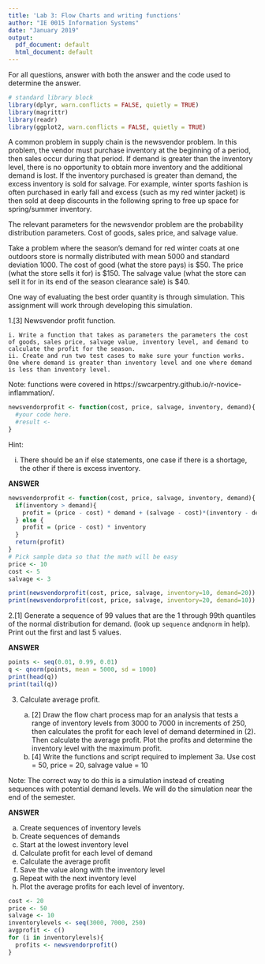```yaml
---
title: 'Lab 3: Flow Charts and writing functions'
author: "IE 0015 Information Systems"
date: "January 2019"
output:
  pdf_document: default
  html_document: default
---
```


For all questions, answer with both the answer and the code used to determine the answer.

```r
# standard library block
library(dplyr, warn.conflicts = FALSE, quietly = TRUE)
library(magrittr)
library(readr)
library(ggplot2, warn.conflicts = FALSE, quietly = TRUE)
```

A common problem in supply chain is the newsvendor problem.  In this problem, the vendor must purchase inventory at the beginning of a period, then sales occur during that period. If demand is greater than the inventory level, there is no opportunity to obtain more inventory and the additional demand is lost.  If the inventory purchased is greater than demand, the excess inventory is sold for salvage.  For example, winter sports fashion is often purchased in early fall and excess (such as my red winter jacket) is then sold at deep discounts in the following spring to free up space for spring/summer inventory.

The relevant parameters for the newsvendor problem are the probability distribution parameters. Cost of goods, sales price, and salvage value.

Take a problem where the season's demand for red winter coats at one outdoors store is normally distributed with mean 5000 and standard deviation 1000.  The cost of good (what the store pays) is \$50. The price (what the store sells it for) is \$150. The salvage value (what the store can sell it for in its end of the season clearance sale) is \$40.

One way of evaluating the best order quantity is through simulation.  This assignment will work through developing this simulation.

1.[3] Newsvendor profit function.

    i. Write a function that takes as parameters the parameters the cost of goods, sales price, salvage value, inventory level, and demand to calculate the profit for the season. 
    ii. Create and run two test cases to make sure your function works. One where demand is greater than inventory level and one where demand is less than inventory level.
    
Note: functions were covered in https://swcarpentry.github.io/r-novice-inflammation/.

```r
newsvendorprofit <- function(cost, price, salvage, inventory, demand){
  #your code here.
  #result <- 
}
```

Hint:

i. There should be an if else statements, one case if there is a shortage, the other if there is excess inventory.


**ANSWER**

```r
newsvendorprofit <- function(cost, price, salvage, inventory, demand){
  if(inventory > demand){
    profit = (price - cost) * demand + (salvage - cost)*(inventory - demand)
  } else {
    profit = (price - cost) * inventory
  }
  return(profit)
}
# Pick sample data so that the math will be easy
price <- 10
cost <- 5
salvage <- 3

print(newsvendorprofit(cost, price, salvage, inventory=10, demand=20))
print(newsvendorprofit(cost, price, salvage, inventory=20, demand=10))
```
2.[1]  Generate a sequence of 99 values that are the 1 through 99th quantiles of the normal distribution for demand. (look up `sequence` and`qnorm` in help).  Print out the first and last 5 values.
  
  
**ANSWER**
```r
points <- seq(0.01, 0.99, 0.01)
q <- qnorm(points, mean = 5000, sd = 1000)
print(head(q))
print(tail(q))
```

3.  Calculate average profit.

    a. [2] Draw the flow chart process map for an analysis that tests a range of inventory levels from 3000 to 7000 in increments of 250, then calculates the profit for each level of demand determined in (2).  Then calculate the average profit.  Plot the profits and determine the inventory level with the maximum profit.
    b. [4] Write the functions and script required to implement 3a.  Use cost = 50, price = 20, salvage value = 10
    
    
Note:  The correct way to do this is a simulation instead of creating sequences with potential demand levels. We will do the simulation near the end of the semester.

**ANSWER**

a.  Create sequences of inventory levels
b.  Create sequences of demands
c.  Start at the lowest inventory level
d.  Calculate profit for each level of demand
e.  Calculate the average profit
f.  Save the value along with the inventory level
g.  Repeat with the next inventory level
h.  Plot the average profits for each level of inventory.

```r
cost <- 20
price <- 50
salvage <- 10
inventorylevels <- seq(3000, 7000, 250)
avgprofit <- c()
for (i in inventorylevels){
  profits <- newsvendorprofit()
}

```